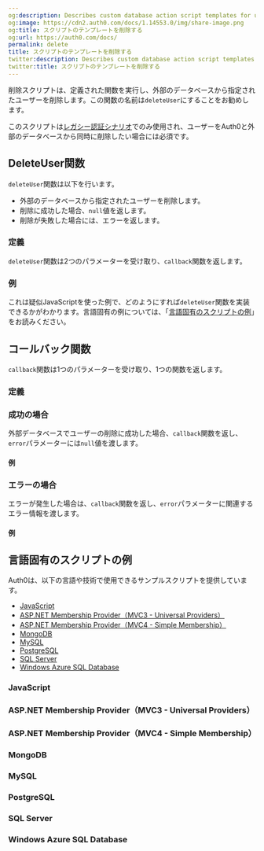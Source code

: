 ```yaml
---
og:description: Describes custom database action script templates for user deletion.
og:image: https://cdn2.auth0.com/docs/1.14553.0/img/share-image.png
og:title: スクリプトのテンプレートを削除する
og:url: https://auth0.com/docs/
permalink: delete
title: スクリプトのテンプレートを削除する
twitter:description: Describes custom database action script templates for user deletion.
twitter:title: スクリプトのテンプレートを削除する
---
```


削除スクリプトは、定義された関数を実行し、外部のデータベースから指定されたユーザーを削除します。この関数の名前は`deleteUser`にすることをお勧めします。

このスクリプトは[レガシー認証シナリオ](/overview-custom-db-connections)でのみ使用され、ユーザーをAuth0と外部のデータベースから同時に削除したい場合には必須です。

## DeleteUser関数

`deleteUser`関数は以下を行います。

* 外部のデータベースから指定されたユーザーを削除します。
* 削除に成功した場合、`null`値を返します。
* 削除が失敗した場合には、エラーを返します。

### 定義

`deleteUser`関数は2つのパラメーターを受け取り、`callback`関数を返します。





### 例

これは疑似JavaScriptを使った例で、どのようにすれば`deleteUser`関数を実装できるかがわかります。言語固有の例については、「[言語固有のスクリプトの例](https://auth0.com/docs/authenticate/database-connections/custom-db/templates/delete#language-specific-script-examples)」をお読みください。



## コールバック関数

`callback`関数は1つのパラメーターを受け取り、1つの関数を返します。

### 定義





### 成功の場合

外部データベースでユーザーの削除に成功した場合、`callback`関数を返し、`error`パラメーターには`null`値を渡します。

#### 例



### エラーの場合

エラーが発生した場合は、`callback`関数を返し、`error`パラメーターに関連するエラー情報を渡します。

#### 例



## 言語固有のスクリプトの例

Auth0は、以下の言語や技術で使用できるサンプルスクリプトを提供しています。

* [JavaScript](#javascript)
* [ASP.NET Membership Provider（MVC3 - Universal Providers）](#asp-net-membership-provider-mvc3-universal-providers-)
* [ASP.NET Membership Provider（MVC4 - Simple Membership）](#asp-net-membership-provider-mvc4-simple-membership-)
* [MongoDB](#mongodb)
* [MySQL](#mysql)
* [PostgreSQL](#postgresql)
* [SQL Server](#sql-server)
* [Windows Azure SQL Database](#windows-azure-sql-database)

### JavaScript



### ASP.NET Membership Provider（MVC3 - Universal Providers）



### ASP.NET Membership Provider（MVC4 - Simple Membership）



### MongoDB



### MySQL



### PostgreSQL



### SQL Server



### Windows Azure SQL Database